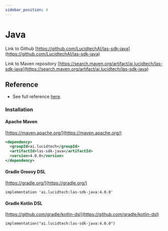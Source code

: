 ```yaml
---
sidebar_position: 4
---
```


# Java

Link to Github
[https://github.com/LucidtechAI/las-sdk-java](https://github.com/LucidtechAI/las-sdk-java)

Link to Maven repository
[https://search.maven.org/artifact/ai.lucidtech/las-sdk-java](https://search.maven.org/artifact/ai.lucidtech/las-sdk-java)

## Reference

- See full reference <a href="../../static/java-docs/index.html" target="_blank">here</a>.

### Installation

#### Apache Maven

[https://maven.apache.org/](https://maven.apache.org/)

```xml
<dependency>
  <groupId>ai.lucidtech</groupId>
  <artifactId>las-sdk-java</artifactId>
  <version>4.0.0</version>
</dependency>
```

#### Gradle Groovy DSL

[https://gradle.org/](https://gradle.org/)

```
implementation 'ai.lucidtech:las-sdk-java:4.0.0'
```

#### Gradle Kotlin DSL

[https://github.com/gradle/kotlin-dsl](https://github.com/gradle/kotlin-dsl)

```
implementation("ai.lucidtech:las-sdk-java:4.0.0")
```
